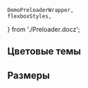 
    DemoPreloaderWrapper,
    flexboxStyles,
} from './Preloader.docz';

<Playground style={flexboxStyles}>
    <Preloader />
</Playground>

## Цветовые темы

<Playground style={flexboxStyles}>
    <Preloader color="default" />
    <Preloader color="black" />
    <DemoPreloaderWrapper>
        <Preloader color="white" />
    </DemoPreloaderWrapper>
</Playground>

## Размеры

<Playground style={flexboxStyles}>
    <Preloader size="small" />
    <Preloader size="medium" />
</Playground>
